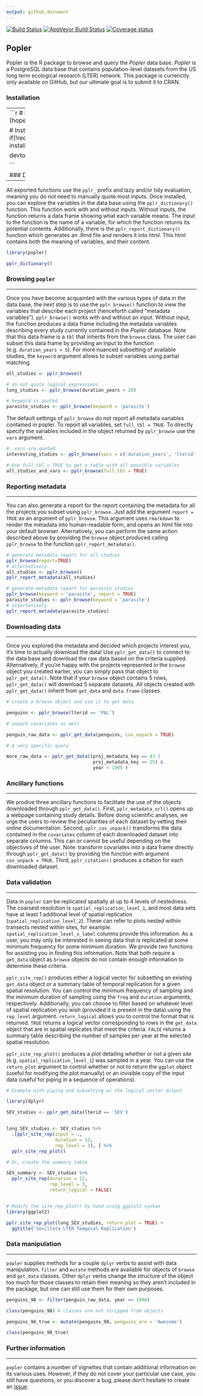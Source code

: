 ```yaml
---
output: github_document
---
```


<!-- README.md is generated from README.Rmd. Please edit that file -->


[![Build Status](https://travis-ci.org/AldoCompagnoni/popler.svg?branch=master)](https://travis-ci.org/AldoCompagnoni/popler)
[![AppVeyor Build Status](https://ci.appveyor.com/api/projects/status/github/AldoCompagnoni/popler?branch=master&svg=true)](https://ci.appveyor.com/project/AldoCompagnoni/popler)
[![Coverage status](https://codecov.io/gh/AldoCompagnoni/popler/branch/master/graph/badge.svg)](https://codecov.io/github/AldoCompagnoni/popler?branch=master)

## Popler

Popler is the R package to browse and query the _Popler_ data base. _Popler_ is a PostgreSQL data base that contains population-level datasets from the US long term ecological research (LTER) network. This package is currenctly only available on GitHub, but our ultimate goal is to submit it to CRAN.

### Installation

------
```r

# Install stable version once on CRAN (hopefully soon!)
install.packages('popler')


# Install development version now
if(!require(devtools, quietly = TRUE)) {
  install.packages(devtools)
}

devtools::install_github('AldoCompagnoni/popler')


```


### Dictionary of variables

------

All exported functions use the `pplr_` prefix and lazy and/or tidy evaluation, 
meaning you do not need to manually quote most inputs. Once installed, you can
explore the variables in the data base using the `pplr_dictionary()` function. 
This function work with and without inputs. Without inputs, the function returns a data frame showing what each variable means. The input to the function is the name of a variable, for which the function returns its potential contents.
Additionally, there is the `pplr_report_dictionary()` function which generates an .Rmd file and renders it into html. This html contains both the meaning of variables, and their content.

```r

library(popler)

pplr_dictionary()

```


### Browsing `popler`

------

Once you have become acquainted with the various types of data in the data base, the next step is to use the `pplr_browse()` function to view the variables that describe each project (henceforth called "metadata variables"). `pplr_browse()` works with and without an input. Without input, the function produces a data frame including the metadata variables describing every study currently contained in the _Popler_ database. Note that this data frame is a `tbl` that inherits from the `browse` class. The user can subset this data frame by providing an input to the function (e.g. `duration_years > 5`). For more nuanced subsetting of available studies, the `keyword` argument allows to subset variables using partial matching. 

```r

all_studies <- pplr_browse()

# do not quote logical expressions
long_studies <- pplr_browse(duration_years > 20) 

# keyword is quoted
parasite_studies <- pplr_browse(keyword = 'parasite') 

```

The default settings of `pplr_browse` do not report all metadata variables contained in popler. To report all variables, set `full_tbl = TRUE`. To directly specify the variables included in the object returned by `pplr_browse` use the `vars` argument.

```r

#  vars are quoted
interesting_studies <- pplr_browse(vars = c('duration_years', 'lterid')) 

# Use full_tbl = TRUE to get a table with all possible variables
all_studies_and_vars <- pplr_browse(full_tbl = TRUE)

```


### Reporting metadata

-----

You can also generate a report for the report containing the
metadata for all the projects you subset using `pplr_browse`. Just add the argument `report = TRUE` as an argument of `pplr_browse`. This argument uses `rmarkdown` to render the metadata into human-readable form, and opens an html file into your default browser.
Alternatively, you can perform the same action described above by providing the `browse` object produced calling `pplr_browse` to the function `pplr_report_metadata()`.

``` r

# generate metadata report for all studies
pplr_browse(report=TRUE)
# alternatively
all_studies <- pplr_browse()
pplr_report_metadata(all_studies)

# generate metadata report for parasite studies
pplr_browse(keyword = 'parasite', report = TRUE)
parasite_studies <- pplr_browse(keyword = 'parasite') 
# alternatively
pplr_report_metadata(parasite_studies)

```


### Downloading data

-----

Once you explored the metadata and decided which projects interest you, it's time to actually download the data! Use `pplr_get_data()` to connect to the data base and download the raw data based on the criteria supplied. Alternatively, if you're happy with the projects represented in the `browse` object you created earlier, you can simply pass that object to `pplr_get_data()`. Note that if your `browse` object contains 5 rows,  `pplr_get_data()` will download 5 separate datasets. All objects created with `pplr_get_data()` inherit from `get_data` and `data.frame` classes.

```r

# create a browse object and use it to get data

penguins <- pplr_browse(lterid == 'PAL')

# unpack covariates as well

penguin_raw_data <- pplr_get_data(penguins, cov_unpack = TRUE)

# A very specific query

more_raw_data <- pplr_get_data((proj_metadata_key == 43 | 
                                proj_metadata_key == 25) & 
                                year < 1995 )

```

### Ancillary functions

-----

We prodive three ancillary functions to facilitate the use of the objects downloaded through `pplr_get_data()`. 
First, `pplr_metadata_url()` opens up a webpage containing study details. Before doing scientific analyses, we urge the users to review the peculiarities of each dataset by vetting their online documentation.
Second, `pplr_cov_unpack()` transforms the data contained in the `covariates` column of each downloaded dataset into separate columns. This can or cannot be useful depending on the objectives of the user. Note: transform covariates into a data frame directly through `pplr_get_data()` by providing the function with argument `cov_unpack = TRUE`.
Third, `pplr_citation()` produces a citation for each downloaded dataset. 


### Data validation

-----

Data in `popler` can be replicated spatially at up to 4 levels of nestedness.
The coarsest resolution is `spatial_replication_level_1`, and most data sets
have at least 1 additional level of spatial replication (`spatial_replication_level_2`).
These can refer to plots nested within transects nested within sites, for example.
`spatial_replication_level_x_label` columns provide this information. As a user,
you may only be interested in seeing data that is replicated at some minimum frequency
for some minimum duration. We provide two functions for assisting you in finding
this information. Note that both require a `get_data` object as `browse` objects
do not contain enough information to determine these criteria.

`pplr_site_rep()` produces either a logical vector for subsetting an existing 
`get_data` object or a summary table of temporal replication for a given spatial
resolution. You can control the minimum frequency of sampling and the minimum 
duration of sampling using the `freq` and `duration` arguments, respectively. 
Additionally, you can choose to filter based on whatever level of spatial 
replication you wish (provided it is present in the data) using the `rep_level`
argument. `return_logical` allows you to control the format that is returned.
`TRUE` returns a logical vector corresponding to rows in the `get_data` object
that are in spatial replicates that meet the criteria. `FALSE` returns a summary
table describing the number of samples per year at the selected spatial resolution.

`pplr_site_rep_plot()` produces a plot detailing whether or not a given
_site_ (e.g. `spatial_replication_level_1`) was sampled in a year. You can use
the `return_plot` argument to control whether or not to return the `ggplot` 
object (useful for modifying the plot manually) or an invisible copy of the 
input data (useful for piping in a sequence of operations).


```r

# Example with piping and subsetting w/ the logical vector output

library(dplyr)

SEV_studies <- pplr_get_data(lterid == 'SEV')


long_SEV_studies <- SEV_studies %>%
  .[pplr_site_rep(input = .,
                  duration = 12,
                  rep_level = 3), ] %>%
  pplr_site_rep_plot()

# Or, create the summary table

SEV_summary <- SEV_studies %>% 
  pplr_site_rep(duration = 12,
                rep_level = 3,
                return_logical = FALSE)


# Modify the site_rep_plot() by hand using ggplot2 syntax
library(ggplot2)

pplr_site_rep_plot(long_SEV_studies, return_plot = TRUE) +
  ggtitle('Sevilleta LTER Temporal Replication')


```


### Data manipulation

------

`popler` supplies methods for a couple `dplyr` verbs to assist with data 
manipulation. `filter` and `mutate` methods are available for objects 
of `browse` and `get_data` classes. Other `dplyr` verbs change the structure
of the object too much for those classes to retain their meaning so they aren't
included in the package, but one can still use them for their own purposes.

```r

penguins_98 <- filter(penguin_raw_data, year == 1998)

class(penguins_98) # classes are not stripped from objects

penguins_98_true <- mutate(penguins_98, penguins_are = 'Awesome')

class(penguins_98_true)

```


### Further information

------

`popler` contains a number of vignettes that contain additional information on
its various uses. However, if they do not cover your particular use case,
you still have questions, or you discover a bug, please don't hesitate to create an [issue](https://github.com/AldoCompagnoni/popler/issues).

